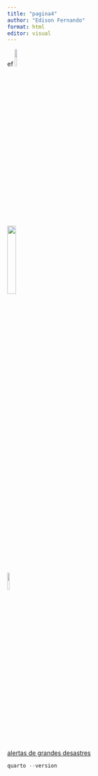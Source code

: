 ```yaml
---
title: "pagina4"
author: "Edison Fernando"
format: html
editor: visual
---
```

ef
[![](https://raw.githubusercontent.com/efsnunes/efsnunes.github.io/main/furg.png){.absolute width="10%"}](https://www.furg.br)

[![](https://raw.github.com/efsnunes/efsnunes.github.io/a2ea3791fb8495b30db67f6225b41506b9899cb3/logo_imef.jpg){.absolute width="20%"}](https://www.imef.furg.br)

[![](https://i.pinimg.com/736x/69/f3/a1/69f3a1814bae7a531d75722d21498a77.jpg){.absolute width="10%"}](pagina3.html)

[alertas de grandes desastres](https://www.gdacs.org/)

```r
quarto --version
```
